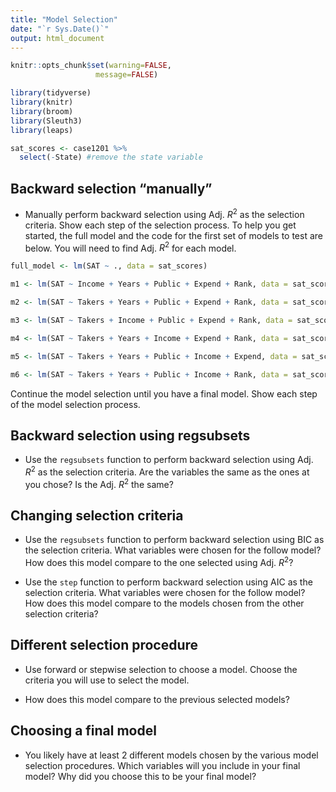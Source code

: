 ```yaml
---
title: "Model Selection"
date: "`r Sys.Date()`"
output: html_document
---
```


```r
knitr::opts_chunk$set(warning=FALSE,
                   message=FALSE)
```

```r
library(tidyverse)
library(knitr)
library(broom)
library(Sleuth3)
library(leaps)
```


```r
sat_scores <- case1201 %>%
  select(-State) #remove the state variable
```

## Backward selection "manually"

- Manually perform backward selection using Adj. $R^2$ as the selection criteria. Show each step of the selection process. To help you get started, the full model and the code for the first set of models to test are below. You will need to find Adj. $R^2$ for each model.

```r
full_model <- lm(SAT ~ ., data = sat_scores)
```

```r
m1 <- lm(SAT ~ Income + Years + Public + Expend + Rank, data = sat_scores)
```

```r
m2 <- lm(SAT ~ Takers + Years + Public + Expend + Rank, data = sat_scores)
```

```r
m3 <- lm(SAT ~ Takers + Income + Public + Expend + Rank, data = sat_scores)
```

```r
m4 <- lm(SAT ~ Takers + Years + Income + Expend + Rank, data = sat_scores)
```

```r
m5 <- lm(SAT ~ Takers + Years + Public + Income + Expend, data = sat_scores)
```

```r
m6 <- lm(SAT ~ Takers + Years + Public + Income + Rank, data = sat_scores)
```

Continue the model selection until you have a final model. Show each step of the model selection process.


## Backward selection using regsubsets

- Use the `regsubsets` function to perform backward selection using Adj. $R^2$ as the selection criteria. Are the variables the same as the ones at you chose? Is the Adj. $R^2$ the same? 

## Changing selection criteria

- Use the `regsubsets` function to perform backward selection using BIC as the selection criteria. What variables were chosen for the follow model? How does this model compare to the one selected using Adj. $R^2$?

- Use the `step` function to perform backward selection using AIC as the selection criteria. What variables were chosen for the follow model? How does this model compare to the models chosen from the other selection criteria? 


## Different selection procedure

- Use forward or stepwise selection to choose a model. Choose the criteria you will use to select the model.

- How does this model compare to the previous selected models? 


## Choosing a final model 

- You likely have at least 2 different models chosen by the various model selection procedures. Which variables will you include in your final model? Why did you choose this to be your final model?